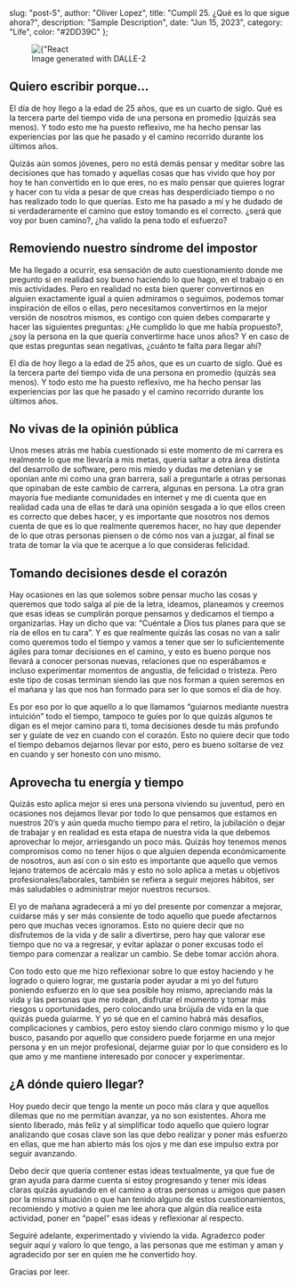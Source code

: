 
  slug: "post-5",
  author: "Oliver Lopez",
  title: "Cumplí 25. ¿Qué es lo que sigue ahora?",
  description: "Sample Description",
  date: "Jun 15, 2023",
  category: "Life",
  color: "#2DD39C"
};


<figure className="md:px-5 md:mt-4 md:mb-5">
  <Image
    src={"/static/images/blog_img/25-years/landscape.png"}
    alt={"React Hider"}
    layout="responsive"
    width={800}
    height={800}
  />
  <figcaption className="text-center text-gray-400 dark:text-gray-300 text-xs pt-2">
    Image generated with DALLE-2
  </figcaption>
</figure>

<h2 className="mt-8 mb-4 text-2xl font-bold">Quiero escribir porque…</h2>

<p className="break-words text-md text-left leading-relaxed text-gray-700 dark:text-white">
  El día de hoy llego a la edad de 25 años, que es un cuarto de siglo. Qué es la tercera parte del tiempo vida de una persona en promedio (quizás sea menos). 
  Y todo esto me ha puesto reflexivo, me ha hecho pensar las experiencias por las que he pasado y el camino recorrido durante los últimos años.
</p>

<p className="break-words text-md text-left leading-relaxed text-gray-700 dark:text-white">
  Quizás aún somos jóvenes, pero no está demás pensar y meditar sobre las decisiones que has tomado y aquellas cosas que has vivido que hoy por hoy te han convertido en lo que eres, 
  no es malo pensar que quieres lograr y hacer con tu vida a pesar de que creas has desperdiciado tiempo o no has realizado todo lo que querías. Esto me ha pasado a mí y he dudado de si 
  verdaderamente el camino que estoy tomando es el correcto. ¿será que voy por buen camino?, ¿ha valido la pena todo el esfuerzo?
</p>

<h2 className="mt-8 mb-4 text-2xl font-bold">Removiendo nuestro síndrome del impostor</h2>

<p className="break-words text-md text-left leading-relaxed text-gray-700 dark:text-white">
  Me ha llegado a ocurrir, esa sensación de auto cuestionamiento donde me pregunto si en realidad soy bueno haciendo lo que hago, en el trabajo o en mis actividades. 
  Pero en realidad no esta bien querer convertirnos en alguien exactamente igual a quien admiramos o seguimos, podemos tomar inspiración de ellos o ellas, pero necesitamos 
  convertirnos en la mejor versión de nosotros mismos, es contigo con quien debes compararte y hacer las siguientes preguntas: ¿He cumplido lo que me había propuesto?,
   ¿soy la persona en la que quería convertirme hace unos años? Y en caso de que estas preguntas sean negativas, ¿cuánto te falta para llegar ahí?
</p>

<p className="break-words text-md text-left leading-relaxed text-gray-700 dark:text-white">
  El día de hoy llego a la edad de 25 años, que es un cuarto de siglo. Qué es la tercera parte del tiempo vida de una persona en promedio (quizás sea menos). 
  Y todo esto me ha puesto reflexivo, me ha hecho pensar las experiencias por las que he pasado y el camino recorrido durante los últimos años.
</p>

<h2 className="mt-8 mb-4 text-2xl font-bold">No vivas de la opinión pública</h2>

<p className="break-words text-md text-left leading-relaxed text-gray-700 dark:text-white">
  Unos meses atrás me había cuestionado si este momento de mi carrera es realmente lo que me llevaría a mis metas, quería saltar a otra área distinta del desarrollo de software, 
  pero mis miedo y dudas me detenían y se oponían ante mi como una gran barrera, salí a preguntarle a otras personas que opinaban de este cambio de carrera, algunas en persona.  
  La otra gran mayoría fue mediante comunidades en internet y me di cuenta que en realidad cada una de ellas te dará una opinión sesgada a lo que ellos creen es correcto que debes hacer, 
  y es importante que nosotros nos demos cuenta de que es lo que realmente queremos hacer, no hay que depender de lo que otras personas piensen o de cómo nos van a juzgar, 
  al final se trata de tomar la vía que te acerque a lo que consideras felicidad.
</p>

<h2 className="mt-8 mb-4 text-2xl font-bold">Tomando decisiones desde el corazón </h2>

<p className="break-words text-md text-left leading-relaxed text-gray-700 dark:text-white">
  Hay ocasiones en las que solemos sobre pensar mucho las cosas y queremos que todo salga al pie de la letra, ideamos, planeamos y creemos que esas ideas se cumplirán porque pensamos 
  y dedicamos el tiempo a organizarlas. Hay un dicho que va: “Cuéntale a Dios tus planes para que se ría de ellos en tu cara”. Y es que realmente quizás las cosas no van a salir como 
  queremos todo el tiempo y vamos a tener que ser lo suficientemente ágiles para tomar decisiones en el camino, y esto es bueno porque nos llevará a conocer personas nuevas, 
  relaciones que no esperábamos e incluso experimentar momentos de angustia, de felicidad o tristeza. Pero este tipo de cosas terminan siendo las que nos forman a quien seremos en el mañana 
  y las que nos han formado para ser lo que somos el día de hoy.
</p>

<p className="break-words text-md text-left leading-relaxed text-gray-700 dark:text-white">
  Es por eso por lo que aquello a lo que llamamos “guiarnos mediante nuestra intuición” todo el tiempo, tampoco te guíes por lo que quizás algunos te digan es el mejor camino para ti, 
  toma decisiones desde tu más profundo ser y guíate de vez en cuando con el corazón. Esto no quiere decir que todo el tiempo debamos dejarnos llevar por esto, pero es bueno soltarse 
  de vez en cuando y ser honesto con uno mismo.
</p>

<h2 className="mt-8 mb-4 text-2xl font-bold">Aprovecha tu energía y tiempo</h2>

<p className="break-words text-md text-left leading-relaxed text-gray-700 dark:text-white">
  Quizás esto aplica mejor si eres una persona viviendo su juventud, pero en ocasiones nos dejamos llevar por todo lo que pensamos que estamos en nuestros 20’s y aún queda mucho tiempo para el retiro, 
  la jubilación o dejar de trabajar y en realidad es esta etapa de nuestra vida la que debemos aprovechar lo mejor, arriesgando un poco más. Quizás hoy tenemos menos compromisos como no tener hijos o 
  que alguien dependa económicamente de nosotros, aun así con o sin esto es importante que aquello que vemos lejano tratemos de acércalo más y esto no solo aplica a metas u objetivos profesionales/laborales, 
  también se refiera a seguir mejores hábitos, ser más saludables o administrar mejor nuestros recursos. 
</p>

<p className="break-words text-md text-left leading-relaxed text-gray-700 dark:text-white">
  El yo de mañana agradecerá a mi yo del presente por comenzar a mejorar, cuidarse más y ser más consiente de todo aquello que puede afectarnos pero que muchas veces ignoramos. 
  Esto no quiere decir que no disfrutemos de la vida y de salir a divertirse, pero hay que valorar ese tiempo que no va a regresar, y evitar aplazar o poner excusas todo 
  el tiempo para comenzar a realizar un cambio. Se debe tomar acción ahora.
</p>

<p className="break-words text-md text-left leading-relaxed text-gray-700 dark:text-white">
  Con todo esto que me hizo reflexionar sobre lo que estoy haciendo y he logrado o quiero lograr, me gustaría poder ayudar a mi yo del futuro poniendo esfuerzo en lo que sea posible hoy mismo, 
  apreciando más la vida y las personas que me rodean, disfrutar el momento y tomar más riesgos u oportunidades, pero colocando una brújula de vida en la que quizás pueda guiarme. 
  Y yo sé que en el camino habrá más desafíos, complicaciones y cambios, pero estoy siendo claro conmigo mismo y lo que busco, pasando por aquello que considero puede forjarme 
  en una mejor persona y en un mejor profesional, dejarme guiar por lo que considero es lo que amo y me mantiene interesado por conocer y experimentar. 
</p>

<h2 className="mt-8 mb-4 text-2xl font-bold">¿A dónde quiero llegar?</h2>

<p className="break-words text-md text-left leading-relaxed text-gray-700 dark:text-white">
 Hoy puedo decir que tengo la mente un poco más clara y que aquellos dilemas que no me permitían avanzar, ya no son existentes. Ahora me siento liberado, 
 más feliz y al simplificar todo aquello que quiero lograr analizando que cosas clave son las que debo realizar y poner más esfuerzo en ellas, que me han 
 abierto más los ojos y me dan ese impulso extra por seguir avanzando. 
</p>

<p className="break-words text-md text-left leading-relaxed text-gray-700 dark:text-white">
 Debo decir que quería contener estas ideas textualmente, ya que fue de gran ayuda para darme cuenta si estoy progresando y tener mis ideas claras quizás 
 ayudando en el camino a otras personas u amigos que pasen por la misma situación o que han tenido alguno de estos cuestionamientos, recomiendo y motivo a 
 quien me lee ahora que algún día realice esta actividad, poner en “papel” esas ideas y reflexionar al respecto. 
</p>

<p className="break-words text-md text-left leading-relaxed text-gray-700 dark:text-white">
  Seguiré adelante, experimentado y viviendo la vida. Agradezco poder seguir aquí y valoro lo que tengo, a las personas que me estiman 
  y aman y agradecido por ser en quien me he convertido hoy.
</p>

<p className="break-words text-md text-left leading-relaxed text-gray-700 dark:text-white">
  Gracias por leer.
</p>